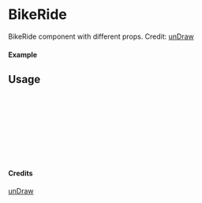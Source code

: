
<Meta of={BikeRide} title="unDraw/BikeRide" />

# BikeRide

BikeRide component with different props.
Credit: [unDraw](https://undraw.co/illustrations)

#### Example

<Canvas of={BikeRide.Primary} />

## Usage

```ts
import { BikeRide } from "yadl-ui";

const Example = () => {
  return (
      <BikeRide />
  );
};

export default Example;
```

#### Credits
[unDraw](https://undraw.co/illustrations)
